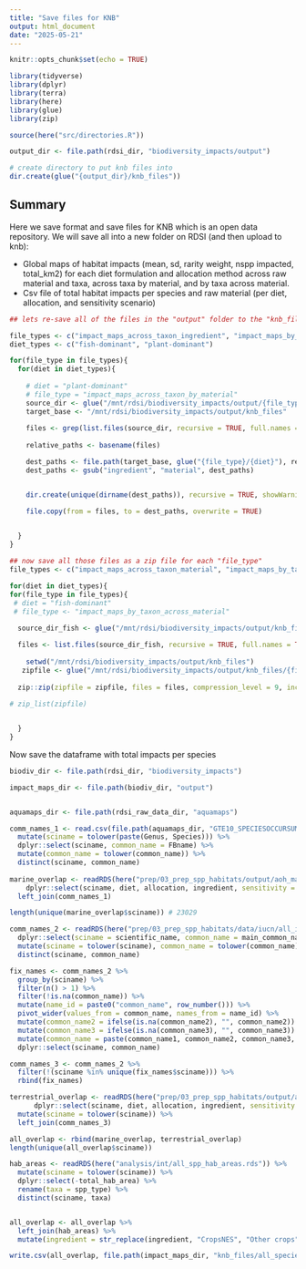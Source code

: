 ```yaml
---
title: "Save files for KNB"
output: html_document
date: "2025-05-21"
---
```


```r
knitr::opts_chunk$set(echo = TRUE)

library(tidyverse)
library(dplyr)
library(terra)
library(here)
library(glue)
library(zip)

source(here("src/directories.R"))

output_dir <- file.path(rdsi_dir, "biodiversity_impacts/output")

# create directory to put knb files into
dir.create(glue("{output_dir}/knb_files"))
```

## Summary
Here we save format and save files for KNB which is an open data repository. We will save all into a new folder on RDSI (and then upload to knb): 

 - Global maps of habitat impacts (mean, sd, rarity weight, nspp impacted, total_km2) for each diet formulation and allocation method across raw material and taxa, across taxa by material, and by taxa across material.
 - Csv file of total habitat impacts per species and raw material (per diet, allocation, and sensitivity scenario)

```r
## lets re-save all of the files in the "output" folder to the "knb_files" folder, removing the "regular" fcr folder. 

file_types <- c("impact_maps_across_taxon_ingredient", "impact_maps_by_taxon_across_ingredient", "impact_maps_across_taxon_by_material")
diet_types <- c("fish-dominant", "plant-dominant")

for(file_type in file_types){
  for(diet in diet_types){
    
    # diet = "plant-dominant"
    # file_type = "impact_maps_across_taxon_by_material"
    source_dir <- glue("/mnt/rdsi/biodiversity_impacts/output/{file_type}/{diet}/regular")
    target_base <- "/mnt/rdsi/biodiversity_impacts/output/knb_files"
    
    files <- grep(list.files(source_dir, recursive = TRUE, full.names = TRUE), pattern = "_ext_risk|rarity_mean_km2", invert = TRUE, value = TRUE)
    
    relative_paths <- basename(files)

    dest_paths <- file.path(target_base, glue("{file_type}/{diet}"), relative_paths)
    dest_paths <- gsub("ingredient", "material", dest_paths)


    dir.create(unique(dirname(dest_paths)), recursive = TRUE, showWarnings = FALSE)

    file.copy(from = files, to = dest_paths, overwrite = TRUE)

    
  }
}

## now save all those files as a zip file for each "file_type"
file_types <- c("impact_maps_across_taxon_material", "impact_maps_by_taxon_across_material", "impact_maps_across_taxon_by_material")

for(diet in diet_types){
for(file_type in file_types){
 # diet = "fish-dominant"
 # file_type <- "impact_maps_by_taxon_across_material"
  
  source_dir_fish <- glue("/mnt/rdsi/biodiversity_impacts/output/knb_files/{file_type}/{diet}")

  files <- list.files(source_dir_fish, recursive = TRUE, full.names = TRUE)
  
    setwd("/mnt/rdsi/biodiversity_impacts/output/knb_files")
   zipfile <- glue("/mnt/rdsi/biodiversity_impacts/output/knb_files/{file_type}_{diet}.zip")
   
  zip::zip(zipfile = zipfile, files = files, compression_level = 9, include_directories = TRUE, mode = "cherry-pick")
  
# zip_list(zipfile)


  }
}
```

Now save the dataframe with total impacts per species 

```r
biodiv_dir <- file.path(rdsi_dir, "biodiversity_impacts")

impact_maps_dir <- file.path(biodiv_dir, "output")


aquamaps_dir <- file.path(rdsi_raw_data_dir, "aquamaps")

comm_names_1 <- read.csv(file.path(aquamaps_dir, "GTE10_SPECIESOCCURSUM/speciesoccursum_gte10.csv")) %>%
  mutate(sciname = tolower(paste(Genus, Species))) %>%
  dplyr::select(sciname, common_name = FBname) %>%
  mutate(common_name = tolower(common_name)) %>%
  distinct(sciname, common_name)
  
marine_overlap <- readRDS(here("prep/03_prep_spp_habitats/output/aoh_marine_impact.rds")) %>%
    dplyr::select(sciname, diet, allocation, ingredient, sensitivity = vulnerability, sensitivity_scenario, impact_total_km2 = impact_total, total_habitat_area = total_hab_area) %>%
  left_join(comm_names_1)

length(unique(marine_overlap$sciname)) # 23029

comm_names_2 <- readRDS(here("prep/03_prep_spp_habitats/data/iucn/all_iucn_spp.rds")) %>%
  dplyr::select(sciname = scientific_name, common_name = main_common_name) %>%
  mutate(sciname = tolower(sciname), common_name = tolower(common_name)) %>%
  distinct(sciname, common_name)

fix_names <- comm_names_2 %>%
  group_by(sciname) %>%
  filter(n() > 1) %>%
  filter(!is.na(common_name)) %>%
  mutate(name_id = paste0("common_name", row_number())) %>%
  pivot_wider(values_from = common_name, names_from = name_id) %>%
  mutate(common_name2 = ifelse(is.na(common_name2), "", common_name2)) %>%
  mutate(common_name3 = ifelse(is.na(common_name3), "", common_name3)) %>%
  mutate(common_name = paste(common_name1, common_name2, common_name3, sep = ",")) %>%
  dplyr::select(sciname, common_name)

comm_names_3 <- comm_names_2 %>%
  filter(!(sciname %in% unique(fix_names$sciname))) %>%
  rbind(fix_names)

terrestrial_overlap <- readRDS(here("prep/03_prep_spp_habitats/output/aoh_terrestrial_impact.rds")) %>% 
      dplyr::select(sciname, diet, allocation, ingredient, sensitivity = vulnerability, sensitivity_scenario, impact_total_km2 = impact_total, total_habitat_area = total_hab_area) %>%
  mutate(sciname = tolower(sciname)) %>%
  left_join(comm_names_3)

all_overlap <- rbind(marine_overlap, terrestrial_overlap) 
length(unique(all_overlap$sciname))

hab_areas <- readRDS(here("analysis/int/all_spp_hab_areas.rds")) %>%
  mutate(sciname = tolower(sciname)) %>%
  dplyr::select(-total_hab_area) %>%
  rename(taxa = spp_type) %>%
  distinct(sciname, taxa)


all_overlap <- all_overlap %>%
  left_join(hab_areas) %>%
  mutate(ingredient = str_replace(ingredient, "CropsNES", "Other crops")) 

write.csv(all_overlap, file.path(impact_maps_dir, "knb_files/all_species_impacts_km2.csv"), row.names = FALSE)

```



